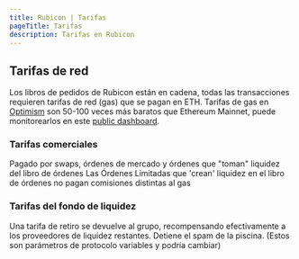 ```yaml
---
title: Rubicon | Tarifas
pageTitle: Tarifas
description: Tarifas en Rubicon
---
```


## Tarifas de red

Los libros de pedidos de Rubicon están en cadena, todas las transacciones requieren tarifas de red (gas) que se pagan en ETH. Tarifas de gas en [Optimism](https://www.optimism.io/) son 50-100 veces más baratos que Ethereum Mainnet, puede monitorearlos en este [public dashboard](https://public-grafana.optimism.io/d/9hkhMxn7z/public-dashboard?orgId=1&refresh=5m).

### Tarifas comerciales


<Callout type="note" title="Comisión del tomador: 0.01%">
Pagado por swaps, órdenes de mercado y órdenes que "toman" liquidez del libro de órdenes
</Callout>

<Callout type="note" title="Tarifa de Fabricante: 0%">
Las Órdenes Limitadas que 'crean' liquidez en el libro de órdenes no pagan comisiones distintas al gas
</Callout>

### Tarifas del fondo de liquidez

<Callout type="warning" title="Cargo por Retiro: 0.03%">
Una tarifa de retiro se devuelve al grupo, recompensando efectivamente a los proveedores de liquidez restantes. Detiene el spam de la piscina. (Estos son parámetros de protocolo variables y
podría cambiar)
</Callout>